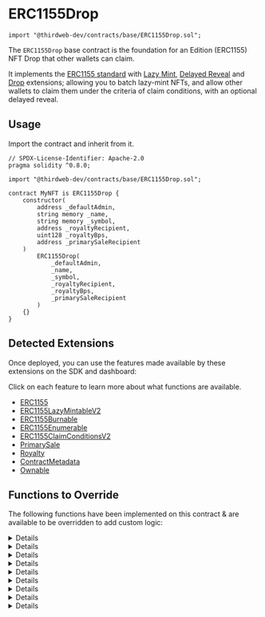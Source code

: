 
# ERC1155Drop

```solidity
import "@thirdweb-dev/contracts/base/ERC1155Drop.sol";
```

The `ERC1155Drop` base contract is the foundation for an Edition (ERC1155) NFT Drop that other wallets can claim.

It implements the [ERC1155 standard](/contracts/build/extensions/erc-1155/ERC1155) with [Lazy Mint](/contracts/build/extensions/general/LazyMint),
[Delayed Reveal](/contracts/build/extensions/general/DelayedReveal) and [Drop](/contracts/build/extensions/erc-1155/ERC1155DropSinglePhase) extensions;
allowing you to batch lazy-mint NFTs, and allow other wallets to claim them under the criteria of claim conditions, with an optional delayed reveal.

<GithubButtonLink href="https://github.com/thirdweb-dev/contracts/blob/main/contracts/base/ERC1155Drop.sol" />

## Usage

Import the contract and inherit from it.

```solidity
// SPDX-License-Identifier: Apache-2.0
pragma solidity ^0.8.0;

import "@thirdweb-dev/contracts/base/ERC1155Drop.sol";

contract MyNFT is ERC1155Drop {
    constructor(
        address _defaultAdmin,
        string memory _name,
        string memory _symbol,
        address _royaltyRecipient,
        uint128 _royaltyBps,
        address _primarySaleRecipient
    )
        ERC1155Drop(
            _defaultAdmin,
            _name,
            _symbol,
            _royaltyRecipient,
            _royaltyBps,
            _primarySaleRecipient
        )
    {}
}
```

## Detected Extensions

Once deployed, you can use the features made available by these extensions on the SDK and dashboard:

Click on each feature to learn more about what functions are available.

- [ERC1155](/contracts/build/extensions/erc-1155/ERC1155)
- [ERC1155LazyMintableV2](/contracts/build/extensions/general/LazyMint)
- [ERC1155Burnable](/contracts/build/extensions/erc-1155/ERC1155Burnable)
- [ERC1155Enumerable](/contracts/build/extensions/erc-1155/ERC1155Enumerable)
- [ERC1155ClaimConditionsV2](/contracts/build/extensions/erc-1155/ERC1155ClaimConditions)
- [PrimarySale](/contracts/build/extensions/general/PrimarySale)
- [Royalty](/contracts/build/extensions/general/Royalty)
- [ContractMetadata](/contracts/build/extensions/general/ContractMetadata)
- [Ownable](/contracts/build/extensions/general/Ownable)

## Functions to Override

The following functions have been implemented on this contract & are available to be overridden to add custom logic:

<Details id="burn" summary="burn">

```solidity
/**
*  @notice         Lets an owner or approved operator burn NFTs of the given tokenId.
*
*  @param _owner   The owner of the NFT to burn.
*  @param _tokenId The tokenId of the NFT to burn.
*  @param _amount  The amount of the NFT to burn.
*/
function burn(
    address _owner,
    uint256 _tokenId,
    uint256 _amount
) external virtual {
    address caller = msg.sender;

    require(caller == _owner || isApprovedForAll[_owner][caller], "Unapproved caller");
    require(balanceOf[_owner][_tokenId] >= _amount, "Not enough tokens owned");

    _burn(_owner, _tokenId, _amount);
}
```

</Details>

<Details id="burnBatch" summary="burnBatch">

```solidity
/**
*  @notice         Lets an owner or approved operator burn NFTs of the given tokenIds.
*
*  @param _owner    The owner of the NFTs to burn.
*  @param _tokenIds The tokenIds of the NFTs to burn.
*  @param _amounts  The amounts of the NFTs to burn.
*/
function burnBatch(
    address _owner,
    uint256[] memory _tokenIds,
    uint256[] memory _amounts
) external virtual {
    address caller = msg.sender;

    require(caller == _owner || isApprovedForAll[_owner][caller], "Unapproved caller");
    require(_tokenIds.length == _amounts.length, "Length mismatch");

    for (uint256 i = 0; i < _tokenIds.length; i += 1) {
        require(balanceOf[_owner][_tokenIds[i]] >= _amounts[i], "Not enough tokens owned");
    }

    _burnBatch(_owner, _tokenIds, _amounts);
}
```

</Details>

<Details id="uri" summary="uri">

```solidity
/**
*  @notice         Returns the metadata URI for an NFT.
*  @dev            See `BatchMintMetadata` for handling of metadata in this contract.
*
*  @param _tokenId The tokenId of an NFT.
*/
function uri(uint256 _tokenId) public view virtual override returns (string memory) {
    (uint256 batchId, ) = _getBatchId(_tokenId);
    string memory batchUri = _getBaseURI(_tokenId);

    if (isEncryptedBatch(batchId)) {
        return string(abi.encodePacked(batchUri, "0"));
    } else {
        return string(abi.encodePacked(batchUri, _tokenId.toString()));
    }
}
```

</Details>

<Details id="reveal" summary="reveal">

```solidity
/**
*  @notice       Lets an authorized address reveal a batch of delayed reveal NFTs.
*
*  @param _index The ID for the batch of delayed-reveal NFTs to reveal.
*  @param _key   The key with which the base URI for the relevant batch of NFTs was encrypted.
*/
function reveal(uint256 _index, bytes calldata _key) public virtual override returns (string memory revealedURI) {
    require(_canReveal(), "Not authorized");

    uint256 batchId = getBatchIdAtIndex(_index);
    revealedURI = getRevealURI(batchId, _key);

    _setEncryptedData(batchId, "");
    _setBaseURI(batchId, revealedURI);

    emit TokenURIRevealed(_index, revealedURI);
}
```

</Details>

<Details id="lazyMint" summary="lazyMint">

```solidity
/**
*  @notice                  Lets an authorized address lazy mint a given amount of NFTs.
*
*  @param _amount           The number of NFTs to lazy mint.
*  @param _baseURIForTokens The placeholder base URI for the 'n' number of NFTs being lazy minted, where the
*                           metadata for each of those NFTs is `${baseURIForTokens}/${tokenId}`.
*  @param _data             The encrypted base URI + provenance hash for the batch of NFTs being lazy minted.
*  @return batchId          A unique integer identifier for the batch of NFTs lazy minted together.
*/
function lazyMint(
    uint256 _amount,
    string calldata _baseURIForTokens,
    bytes calldata _data
) public virtual override returns (uint256 batchId) {
    if (_data.length > 0) {
        (bytes memory encryptedURI, bytes32 provenanceHash) = abi.decode(_data, (bytes, bytes32));
        if (encryptedURI.length != 0 && provenanceHash != "") {
            _setEncryptedData(nextTokenIdToLazyMint + _amount, _data);
        }
    }

    return LazyMint.lazyMint(_amount, _baseURIForTokens, _data);
}
```

</Details>

<Details id="_beforeClaim" summary="_beforeClaim">

```solidity
/// @dev Runs before every `claim` function call.
function _beforeClaim(
    uint256 _tokenId,
    address,
    uint256,
    address,
    uint256,
    AllowlistProof calldata,
    bytes memory
) internal view virtual override {
    if (_tokenId >= nextTokenIdToLazyMint) {
        revert("Not enough minted tokens");
    }
}
```

</Details>

<Details id="_collectPriceOnClaim" summary="_collectPriceOnClaim">

```solidity
/// @dev Collects and distributes the primary sale value of NFTs being claimed.
function _collectPriceOnClaim(
    address _primarySaleRecipient,
    uint256 _quantityToClaim,
    address _currency,
    uint256 _pricePerToken
) internal virtual override {
    if (_pricePerToken == 0) {
        return;
    }

    uint256 totalPrice = _quantityToClaim * _pricePerToken;

    if (_currency == CurrencyTransferLib.NATIVE_TOKEN) {
        if (msg.value != totalPrice) {
            revert("Must send total price.");
        }
    }

    address saleRecipient = _primarySaleRecipient == address(0) ? primarySaleRecipient() : _primarySaleRecipient;
    CurrencyTransferLib.transferCurrency(_currency, msg.sender, saleRecipient, totalPrice);
}
```

</Details>

<Details id="_transferTokensOnClaim" summary="_transferTokensOnClaim">
```solidity
/// @dev Transfers the NFTs being claimed.
function _transferTokensOnClaim(
    address _to,
    uint256 _tokenId,
    uint256 _quantityBeingClaimed
) internal virtual override {
    _mint(_to, _tokenId, _quantityBeingClaimed, "");
}
```
</Details>

<Details id="_beforeTokenTransfer" summary="_beforeTokenTransfer">

```solidity
/// @dev Runs before every token transfer / mint / burn.
function _beforeTokenTransfer(
    address operator,
    address from,
    address to,
    uint256[] memory ids,
    uint256[] memory amounts,
    bytes memory data
) internal virtual override {
    super._beforeTokenTransfer(operator, from, to, ids, amounts, data);

    if (from == address(0)) {
        for (uint256 i = 0; i < ids.length; ++i) {
            totalSupply[ids[i]] += amounts[i];
        }
    }

    if (to == address(0)) {
        for (uint256 i = 0; i < ids.length; ++i) {
            totalSupply[ids[i]] -= amounts[i];
        }
    }
}
```

</Details>
